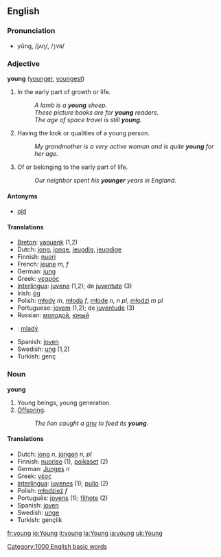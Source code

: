 ==English==
===Pronunciation===
*yŭng, /jʌŋ/, /<tt>jVN</tt>/

=== Adjective ===
'''young''' ([[younger]], [[youngest]])

#In the early part of growth or life. 
#:''A lamb is a '''young''' sheep.'' 
#:''These picture books are for '''young''' readers.'' 
#:''The age of space travel is still '''young'''.'' 
#Having the look or qualities of a young person. 
#:''My grandmother is a very active woman and is quite '''young''' for her age.'' 
#Of or belonging to the early part of life. 
#:''Our neighbor spent his '''younger''' years in England.''

====Antonyms====
*[[old]]

==== Translations ====
*[[Breton]]: [[yaouank]] (1,2)
*Dutch: [[jong]], [[jonge]], [[jeugdig]], [[jeugdige]]
*Finnish: [[nuori]]
*French: [[jeune]] ''m, f''
*German: [[jung]]
*Greek: [[νεαρός]]
*[[Interlingua]]: [[juvene]] (1,2); de [[juventute]] (3)
*Irish: [[óg]]
*Polish: [[młody]] ''m'', [[młoda]] ''f'', [[młode]] ''n, n pl'', [[młodzi]] ''m pl''
*Portuguese: [[jovem]] (1,2); de [[juventude]] (3)
*Russian: [[молодой]], [[юный]]
*{{sk}}: [[mladý]]
*Spanish: [[joven]]
*Swedish: [[ung]] (1,2)
*Turkish: genç

===Noun ===
'''young'''

#Young beings, young generation.
#[[Offspring]].
#:''The lion caught a [[gnu]] to feed its '''young'''.'' 

==== Translations ====
*Dutch: [[jong]] ''n'', [[jongen]] ''n, pl''
*Finnish: [[nuoriso]] (1), [[poikaset]] (2)
*German: [[Junges]] ''n''
*Greek: [[νέος]]
*[[Interlingua]]: [[juvene]]s (1); [[pullo]] (2)
*Polish: [[młodzież]] ''f''
*Português: [[jovem|jovens]] (1); [[filhote]] (2)
*Spanish: [[joven]]
*Swedish: [[unge]]
*Turkish: gençlik

[[Category:1000 English basic words]]

[[fr:young]]
[[io:Young]]
[[it:young]]
[[la:Young]]
[[ja:young]]
[[uk:Young]]